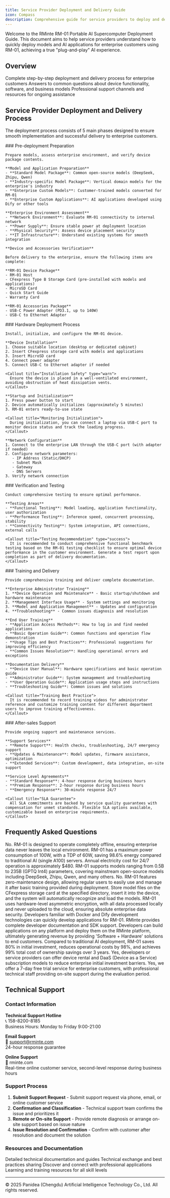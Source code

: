 ```yaml
---
title: Service Provider Deployment and Delivery Guide
icon: Compass
description: Comprehensive guide for service providers to deploy and deliver RMinte RM-01 Portable AI Supercomputer to enterprise customers
---
```



<Callout title="RMinte RM-01 Deployment Guide">
  Welcome to the RMinte RM-01 Portable AI Supercomputer Deployment Guide. This document aims to help service providers understand how to quickly deploy models and AI applications for enterprise customers using RM-01, achieving a true "plug-and-play" AI experience.
</Callout>

## Overview

<Cards>
  <Card title="💼 Service Provider Deployment" href="#service-provider-deployment-and-delivery-process">
    Complete step-by-step deployment and delivery process for enterprise customers
  </Card>
  <Card title="❓ Frequently Asked Questions" href="#frequently-asked-questions">
    Answers to common questions about device functionality, software, and business models
  </Card>
  <Card title="🛟 Technical Support" href="#technical-support">
    Professional support channels and resources for ongoing assistance
  </Card>
</Cards>

## Service Provider Deployment and Delivery Process

The deployment process consists of 5 main phases designed to ensure smooth implementation and successful delivery to enterprise customers.

<Steps>
  <Step>
    ### Pre-deployment Preparation

    Prepare models, assess enterprise environment, and verify device package contents.

    **Model and Application Preparation**
    - **Standard Model Package**: Common open-source models (DeepSeek, Zhipu, Qwen)
    - **Industry-specific Model Package**: Vertical domain models for the enterprise's industry
    - **Enterprise Custom Models**: Customer-trained models converted for RM-01
    - **Enterprise Custom Applications**: AI applications developed using Dify or other tools

    **Enterprise Environment Assessment**
    - **Network Environment**: Evaluate RM-01 connectivity to internal network
    - **Power Supply**: Ensure stable power at deployment location
    - **Physical Security**: Assess device placement security
    - **IT Infrastructure**: Understand existing systems for smooth integration

    **Device and Accessories Verification**
    
    Before delivery to the enterprise, ensure the following items are complete:

    **RM-01 Device Package**
    - RM-01 Host
    - CFexpress Type B Storage Card (pre-installed with models and applications)
    - MicroSD Card
    - Quick Start Guide
    - Warranty Card

    **RM-01 Accessories Package**
    - USB-C Power Adapter (PD3.1, up to 140W)
    - USB-C to Ethernet Adapter
  </Step>
  
  <Step>
    ### Hardware Deployment Process

    Install, initialize, and configure the RM-01 device.

    **Device Installation**
    1. Choose suitable location (desktop or dedicated cabinet)
    2. Insert CFexpress storage card with models and applications
    3. Insert MicroSD card
    4. Connect power adapter
    5. Connect USB-C to Ethernet adapter if needed

    <Callout title="Installation Safety" type="warn">
      Ensure the device is placed in a well-ventilated environment, avoiding obstruction of heat dissipation vents.
    </Callout>

    **Startup and Initialization**
    1. Press power button to start
    2. Device automatically initializes (approximately 5 minutes)
    3. RM-01 enters ready-to-use state

    <Callout title="Monitoring Initialization">
      During initialization, you can connect a laptop via USB-C port to monitor device status and track the loading progress.
    </Callout>

    **Network Configuration**
    1. Connect to the enterprise LAN through the USB-C port (with adapter if needed)
    2. Configure network parameters:
       - IP Address (Static/DHCP)
       - Subnet Mask
       - Gateway
       - DNS Servers
    3. Verify network connection
  </Step>
  
  <Step>
    ### Verification and Testing

    Conduct comprehensive testing to ensure optimal performance.

    **Testing Areas**
    - **Functional Testing**: Model loading, application functionality, user authorization
    - **Performance Testing**: Inference speed, concurrent processing, stability
    - **Connectivity Testing**: System integration, API connections, external calls

    <Callout title="Testing Recommendation" type="success">
      It is recommended to conduct comprehensive functional benchmark testing based on the RM-01 testing checklist to ensure optimal device performance in the customer environment. Generate a test report upon completion as part of delivery documentation.
    </Callout>
  </Step>
  
  <Step>
    ### Training and Delivery

    Provide comprehensive training and deliver complete documentation.

    **Enterprise Administrator Training**
    1. **Device Operation and Maintenance** - Basic startup/shutdown and hardware maintenance
    2. **Management Interface Usage** - System settings and monitoring
    3. **Model and Application Management** - Updates and configuration
    4. **Troubleshooting** - Common issues diagnosis and resolution

    **End User Training**
    - **Application Access Methods**: How to log in and find needed applications
    - **Basic Operation Guide**: Common functions and operation flow demonstration
    - **Usage Tips and Best Practices**: Professional suggestions for improving efficiency
    - **Common Issues Resolution**: Handling operational errors and exceptions

    **Documentation Delivery**
    - **Device User Manual**: Hardware specifications and basic operation guide
    - **Administrator Guide**: System management and troubleshooting
    - **User Operation Guide**: Application usage steps and instructions
    - **Troubleshooting Guide**: Common issues and solutions

    <Callout title="Training Best Practice">
      It is recommended to record training videos for administrator reference and customize training content for different department users to improve training effectiveness.
    </Callout>
  </Step>
  
  <Step>
    ### After-sales Support

    Provide ongoing support and maintenance services.

    **Support Services**
    - **Remote Support**: Health checks, troubleshooting, 24/7 emergency support
    - **Updates & Maintenance**: Model updates, firmware assistance, optimization
    - **Extended Services**: Custom development, data integration, on-site support

    **Service Level Agreements**
    - **Standard Response**: 4-hour response during business hours
    - **Premium Response**: 2-hour response during business hours
    - **Emergency Response**: 30-minute response 24/7

    <Callout title="SLA Guarantee">
      All SLA commitments are backed by service quality guarantees with compensation for unmet standards. Flexible SLA options available, customizable based on enterprise requirements.
    </Callout>
  </Step>
</Steps>

## Frequently Asked Questions

<Accordions type="multiple">
  <Accordion title="Does RM-01 require continuous internet connection?">
    No. RM-01 is designed to operate completely offline, ensuring enterprise data never leaves the local environment.
  </Accordion>
  <Accordion title="What is RM-01's power consumption?">
    RM-01 has a maximum power consumption of 100W, with a TDP of 60W, saving 98.6% energy compared to traditional AI (single A100) servers. Annual electricity cost for 24/7 operation is approximately $480.
  </Accordion>
  <Accordion title="What model sizes does RM-01 support?">
    RM-01 supports models ranging from 0.5B to 235B (GPTQ Int4) parameters, covering mainstream open-source models including DeepSeek, Zhipu, Qwen, and many others.
  </Accordion>
  <Accordion title="Does the device require professional IT staff for maintenance?">
    No. RM-01 features zero-maintenance design, allowing regular users to easily use and manage it after basic training provided during deployment.
  </Accordion>
  <Accordion title="How to add new models to RM-01?">
    Store model files on the CFexpress storage card at the specified directory, insert it into the device, and the system will automatically recognize and load the models.
  </Accordion>
  <Accordion title="How is enterprise data kept confidential?">
    RM-01 uses hardware-level asymmetric encryption, with all data processed locally and never uploaded to the cloud, ensuring absolute enterprise data security.
  </Accordion>
  <Accordion title="Do application development require special skills?">
    Developers familiar with Docker and Dify development technologies can quickly develop applications for RM-01. RMinte provides complete developer documentation and SDK support.
  </Accordion>
  <Accordion title="How can application developers profit from RM-01?">
    Developers can build applications on any platform and deploy them on the RMinte platform, ultimately generating revenue by providing 'Software + Hardware' solutions to end customers.
  </Accordion>
  <Accordion title="How do enterprises evaluate RM-01's ROI?">
    Compared to traditional AI deployment, RM-01 saves 80% in initial investment, reduces operational costs by 98%, and achieves 99% total cost of ownership savings over 3 years.
  </Accordion>
  <Accordion title="Are there rental or subscription models available?">
    Yes, developers or service providers can offer device rental and DaaS (Device as a Service) subscription models to reduce enterprise initial investment barriers.
  </Accordion>
  <Accordion title="Is there a trial service available?">
    Yes, we offer a 7-day free trial service for enterprise customers, with professional technical staff providing on-site support during the evaluation period.
  </Accordion>
</Accordions>

## Technical Support

### Contact Information

**Technical Support Hotline**  
📞 158-8200-8185  
Business Hours: Monday to Friday 9:00-21:00

**Email Support**  
📧 support@rminte.com  
24-hour response guarantee

**Online Support**  
💬 rminte.com  
Real-time online customer service, second-level response during business hours

### Support Process

1. **Submit Support Request** - Submit support request via phone, email, or online customer service
2. **Confirmation and Classification** - Technical support team confirms the issue and prioritizes it
3. **Remote or On-site Support** - Provide remote diagnosis or arrange on-site support based on issue nature
4. **Issue Resolution and Confirmation** - Confirm with customer after resolution and document the solution

### Resources and Documentation

<Cards>
  <Card title="📚 Product Documentation" href="https://rminte-docs-site.vercel.app/">
    Detailed technical documentation and guides
  </Card>
  <Card title="👨‍💻 Developer Community">
    Technical exchange and best practices sharing
  </Card>
  <Card title="🛒 Application Marketplace">
    Discover and connect with professional applications
  </Card>
  <Card title="🎓 Tutorials and Videos">
    Learning and training resources for all skill levels
  </Card>
</Cards>

---

<div className="text-sm text-gray-500 mt-8">
  © 2025 Panidea (Chengdu) Artificial Intelligence Technology Co., Ltd. All rights reserved.
</div>
